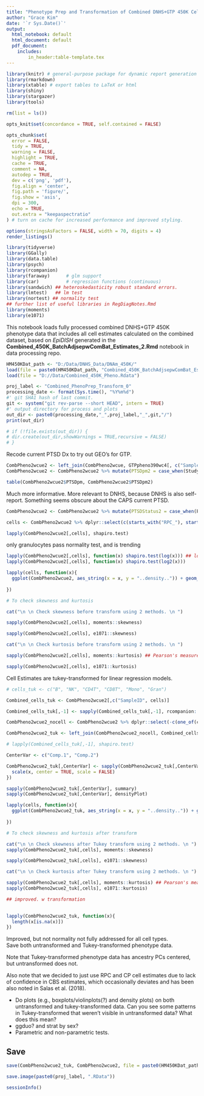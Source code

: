 ```yaml
---
title: "Phenotype Prep and Transformation of Combined DNHS+GTP 450K Cell Estimates"
author: "Grace Kim"
date: '`r Sys.Date()`'
output:
  html_notebook: default
  html_document: default
  pdf_document: 
    includes:
        in_header:table-template.tex
---
```


```r

library(knitr) # general-purpose package for dynamic report generation in R.
library(rmarkdown)
library(xtable) # export tables to LaTeX or html
library(shiny)
library(stargazer)
library(tools)

rm(list = ls())

opts_knit$set(concordance = TRUE, self.contained = FALSE)

opts_chunk$set(
  error = FALSE,
  tidy = TRUE,
  warning = FALSE,
  highlight = TRUE,
  cache = TRUE,
  comment = NA,
  autodep = TRUE,
  dev = c('png', 'pdf'),
  fig.align = 'center',
  fig.path = 'figure/',
  fig.show = 'asis',
  dpi = 300,
  echo = TRUE,
  out.extra = "keepaspectratio"
) # turn on cache for increased performance and improved styling.

options(stringsAsFactors = FALSE, width = 70, digits = 4)
render_listings()

library(tidyverse)
library(GGally)
library(data.table)
library(psych)
library(rcompanion)
library(faraway)      # glm support
library(car)          # regression functions (continuous)
library(sandwich) ## heteroskedasticity robust standard errors.  
library(lmtest)   ## lm test
library(nortest) ## normality test
## further list of useful libraries in RegDiagNotes.Rmd
library(moments)
library(e1071)                    

```

This notebook loads fully processed combined DNHS+GTP 450K phenotype data that includes all cell estimates calculated on the combined dataset, based on *EpiDISH* generated in the **Combined\_450K\_BatchAdjsepwComBat\_Estimates\_2.Rmd** notebook in data processing repo.  

```r

HM450KDat_path <- "D:/Data/DNHS_Data/DNAm_450K/"
load(file = paste0(HM450KDat_path, "Combined_450K_BatchAdjsepwComBat_Estimates.Rdata"))
load(file = "D://Data/Combined_450K_Pheno.Rdata")

```

```r

proj_label <- "Combined_PhenoPrep_Transform_0"
processing_date <- format(Sys.time(), "%Y%m%d")
#' git SHA1 hash of last commit.
git <- system("git rev-parse --short HEAD", intern = TRUE)
#' output directory for process and plots
out_dir <- paste0(processing_date,"_",proj_label,"_",git,"/")
print(out_dir)

# if (!file.exists(out_dir)) {
# dir.create(out_dir,showWarnings = TRUE,recursive = FALSE)
# }

```

Recode current PTSD Dx to try out GEO's for GTP. 

```r

CombPheno2wcue2 <- left_join(CombPheno2wcue, GTPpheno390wc4[, c("SampleID", "PTSD_Dx")], by = "SampleID")
CombPheno2wcue2 <- CombPheno2wcue2 %>% mutate(PTSDpm2 = case_when(Study == "GTP" ~ PTSD_Dx, Study == "DNHS" ~ PTSDpm))

table(CombPheno2wcue2$PTSDpm, CombPheno2wcue2$PTSDpm2)

```

Much more informative. More relevant to DNHS, because DNHS is also self-report.  Something seems obscure about the CAPS current PTSD.

```r

CombPheno2wcue2 <- CombPheno2wcue2 %>% mutate(PTSDStatus2 = case_when(PTSDpm2 == "yes" ~ "Current", PTSDpm2 == "no" & PTSDlife == "yes" ~ "Remitted", PTSDlife == "no" ~ "No PTSD")) %>% mutate(PTSDStatus2 = factor(PTSDStatus2, levels = c("No PTSD", "Remitted", "Current")))

```

```r

cells <- CombPheno2wcue2 %>% dplyr::select(c(starts_with("RPC_"), starts_with("CP_"), starts_with("CBS_"))) %>% colnames()

lapply(CombPheno2wcue2[,cells], shapiro.test)

```

only granulocytes pass normality test, and is trending

```r

lapply(CombPheno2wcue2[,cells], function(x) shapiro.test(log(x))) ## lot of NAs
lapply(CombPheno2wcue2[,cells], function(x) shapiro.test(log2(x)))

```

```r

lapply(cells, function(x){
  ggplot(CombPheno2wcue2, aes_string(x = x, y = "..density..")) + geom_density() + ggtitle(x)
  
})


```

```r
# To check skewness and kurtosis

cat("\n \n Check skewness before transform using 2 methods. \n ")

sapply(CombPheno2wcue2[,cells], moments::skewness)

sapply(CombPheno2wcue2[,cells], e1071::skewness)

cat("\n \n Check kurtosis before transform using 2 methods. \n ")

sapply(CombPheno2wcue2[,cells], moments::kurtosis) ## Pearson's measure of kurtosis

sapply(CombPheno2wcue2[,cells], e1071::kurtosis)

```

Cell Estimates are tukey-transformed for linear regression models.  

```r

# cells_tuk <- c("B", "NK", "CD4T", "CD8T", "Mono", "Gran")

Combined_cells_tuk <- CombPheno2wcue2[,c("SampleID", cells)]

Combined_cells_tuk[,-1] <- sapply(Combined_cells_tuk[,-1], rcompanion::transformTukey)

CombPheno2wcue2_nocell <- CombPheno2wcue2 %>% dplyr::select(-c(one_of(cells)))

CombPheno2wcue2_tuk <- left_join(CombPheno2wcue2_nocell, Combined_cells_tuk, by = "SampleID")

# lapply(Combined_cells_tuk[,-1], shapiro.test)

```


```r

CenterVar <- c("Comp.1", "Comp.2")

CombPheno2wcue2_tuk[,CenterVar] <- sapply(CombPheno2wcue2_tuk[,CenterVar], function(x){
  scale(x, center = TRUE, scale = FALSE)
})

sapply(CombPheno2wcue2_tuk[,CenterVar], summary)
sapply(CombPheno2wcue2_tuk[,CenterVar], densityPlot)

```

```r

lapply(cells, function(x){
  ggplot(CombPheno2wcue2_tuk, aes_string(x = x, y = "..density..")) + geom_density() + ggtitle(x)
  
})

```

```r

# To check skewness and kurtosis after transform

cat("\n \n Check skewness after Tukey transform using 2 methods. \n ")
sapply(CombPheno2wcue2_tuk[,cells], moments::skewness)

sapply(CombPheno2wcue2_tuk[,cells], e1071::skewness)

cat("\n \n Check kurtosis after Tukey transform using 2 methods. \n ")

sapply(CombPheno2wcue2_tuk[,cells], moments::kurtosis) ## Pearson's measure of kurtosis
sapply(CombPheno2wcue2_tuk[,cells], e1071::kurtosis)

## improved. w transformation
 
```

```r

lapply(CombPheno2wcue2_tuk, function(x){
  length(x[is.na(x)])
})

```

Improved, but not normality not fully addressed for all cell types.   
Save both untransformed and Tukey-transformed phenotype data.  

Note that Tukey-transformed phenotype data has ancestry PCs centered, but untransformed does not.  

Also note that we decided to just use RPC and CP cell estimates due to lack of confidence in CBS estimates, which occasionally deviates and has been also noted in Salas et al. (2018).

- Do plots (e.g., boxplots/violinplots(?) and density plots) on both untransformed and tukey-transformed data.  Can you see some patterns in Tukey-transformed that weren't visible in untransformed data?  What does this mean?
- ggduo? and strat by sex?
- Parametric and non-parametric tests.  

## Save

```r

save(CombPheno2wcue2_tuk, CombPheno2wcue2, file = paste0(HM450KDat_path, "CombPheno2wcue2_incTuk.Rdata"))

save.image(paste0(proj_label, ".RData"))

sessionInfo()

```

